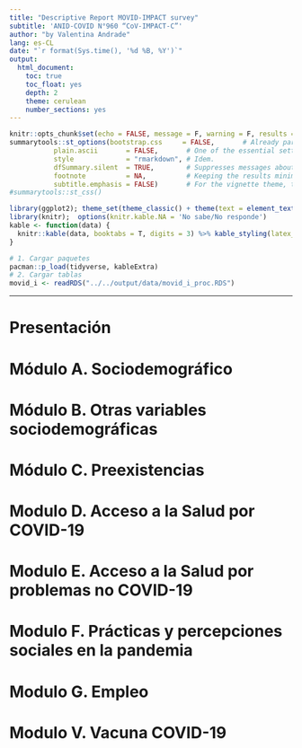 ```yaml
---
title: "Descriptive Report MOVID-IMPACT survey"
subtitle: 'ANID-COVID N°960 “CoV-IMPACT-C”'
author: "by Valentina Andrade"
lang: es-CL
date: "`r format(Sys.time(), '%d %B, %Y')`"
output:
  html_document:
    toc: true
    toc_float: yes
    depth: 2
    theme: cerulean
    number_sections: yes
---
```

```r
knitr::opts_chunk$set(echo = FALSE, message = F, warning = F, results = 'asis')
summarytools::st_options(bootstrap.css     = FALSE,       # Already part of the theme so no need for it
           plain.ascii       = FALSE,       # One of the essential settings
           style             = "rmarkdown", # Idem.
           dfSummary.silent  = TRUE,        # Suppresses messages about temporary files
           footnote          = NA,          # Keeping the results minimalistic
           subtitle.emphasis = FALSE)       # For the vignette theme, this gives better results.
#summarytools::st_css()

library(ggplot2); theme_set(theme_classic() + theme(text = element_text(size = 12)))
library(knitr);  options(knitr.kable.NA = 'No sabe/No responde')
kable <- function(data) {
  knitr::kable(data, booktabs = T, digits = 3) %>% kable_styling(latex_options =c("striped", "scale_down"),bootstrap_options = c("striped", "hover", "responsive", "condensed"))
}
```

```r
# 1. Cargar paquetes
pacman::p_load(tidyverse, kableExtra)
# 2. Cargar tablas
movid_i <- readRDS("../../output/data/movid_i_proc.RDS")
```
----

# Presentación

# Módulo A. Sociodemográfico

# Módulo B. Otras variables sociodemográficas

# Módulo C. Preexistencias

# Modulo D. Acceso a la Salud por COVID-19

# Modulo E. Acceso a la Salud por problemas no COVID-19

# Modulo F. Prácticas y percepciones sociales en la pandemia

# Modulo G. Empleo

# Modulo V. Vacuna COVID-19